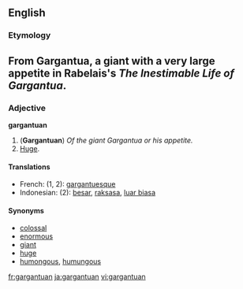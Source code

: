 ==English==
===Etymology===

== From Gargantua, a giant with a very large appetite in Rabelais's ''The Inestimable Life of Gargantua''. ==


=== Adjective ===
'''gargantuan'''

#('''Gargantuan''') ''Of the giant Gargantua or his appetite.''
#[[Huge]].

====Translations====
*French: (1, 2): [[gargantuesque]]
*Indonesian: (2): [[besar]], [[raksasa]], [[luar biasa]]

====Synonyms====
*[[colossal]]
*[[enormous]]
*[[giant]]
*[[huge]]
*[[humongous]], [[humungous]]

[[fr:gargantuan]]
[[ja:gargantuan]]
[[vi:gargantuan]]